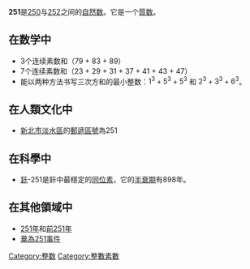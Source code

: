 {{Unreferenced|time=2020-12-02T17:19:26+00:00}}
{{noteTA|G1=Math}}
{{整数
| 质因数分解 = [[質数|質数]]
| 羅馬數字 = CCLI
}}
'''251'''是[[250|250]]与[[252|252]]之间的[[自然数|自然数]]。它是一个[[質数|質数]]。

== 在数学中 ==
{{數字性質|use math=yes|print black list=虧數,不尋常數,無平方數因數的數
|質數=*{{{orderstr}}}{{{property}}}{{{releatedstr}}}。
**[[正規素數|正規素數]]
**[[艾森斯坦素数|艾森斯坦素数]]
**[[陈素数|陈素数]]
**[[高斯素数|高斯素数]]
**[[六素数|六素数]]
}}
*3个连续素数和（79 + 83 + 89）
*7个连续素数和（23 + 29 + 31 + 37 + 41 + 43 + 47）
*能以两种方法书写三次方和的最小整数：<math>1^3 + 5^3 + 5^3</math> 和 <math>2^3 + 3^3 + 6^3</math>。

== 在人類文化中 ==
*[[新北市|新北市]][[淡水區|淡水區]]的[[郵遞區號|郵遞區號]]為251

== 在科學中 ==
*[[鉲|鉲]]-251是鉲中最穩定的[[同位素|同位素]]，它的[[半衰期|半衰期]]有898年。

== 在其他領域中 ==
*[[251年|251年]]和[[前251年|前251年]]
* [[華為251事件|華為251事件]]

[[Category:整数|Category:整数]]
[[Category:整數素數|Category:整數素數]]